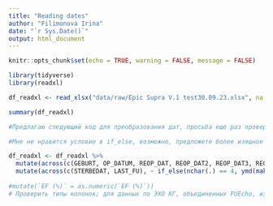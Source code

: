 ```yaml
---
title: "Reading dates"
author: "Filimonova Irina"
date: "`r Sys.Date()`"
output: html_document
---
```


```r
knitr::opts_chunk$set(echo = TRUE, warning = FALSE, message = FALSE)

library(tidyverse)
library(readxl)

```



```r
df_readxl <- read_xlsx("data/raw/Epic Supra V.1 test30.09.23.xlsx", na = c("", "unbekannt"), skip = 1)

summary(df_readxl)

#Предлагаю следующий код для преобразования дат, просьба еще раз проверить его; привожу все даты к одному типу, чтобы было возможно проводить операции с ними.

#Мне не нравится условие в if_else, возможно, предложете более изящное решение

df_readxl <- df_readxl %>%
  mutate(across(c(GEBURT, OP_DATUM, REOP_DAT, REOP_DAT2, REOP_DAT3, REOP_DAT4, REOP_DAT5, DATUM), ~ as.Date(. ))) %>% 
  mutate(across(c(STERBEDAT, LAST_FU), ~ if_else(nchar(.) == 4, ymd(make_date(.)), ymd(openxlsx::convertToDate(.))))) 
  
#mutate(`EF (%)` = as.numeric(`EF (%)`))
# Проверить типы колонок; для данных по ЭХО КГ, объединенных FUEcho, из-за неправильного формата ячеек в файле эксель, некоторые числовые переменные перевелись в формат character
```





